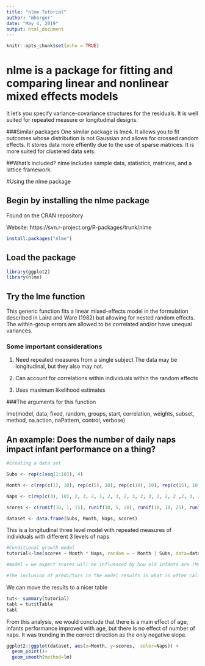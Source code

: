 ```yaml
---
title: "nlme Tutorial"
author: "mhorger"
date: "May 4, 2019"
output: html_document
---
```


```r
knitr::opts_chunk$set(echo = TRUE)
```


# nlme is a package for fitting and comparing linear and nonlinear mixed effects models
It let's you specify variance-covariance structures for the residuals.
It is well suited for repeated measure or longitudinal designs. 

###Similar packages
One similar package is lme4. 
It allows you to fit outcomes whose distribution is not Gaussian and allows for crossed random effects.
It stores data more effiently due to the use of sparse matrices.
It is more suited for clustered data sets.

##What's included? 
nlme includes sample data, statistics, matrices, and a lattice framework. 



#Using the nlme package 

## Begin by installing the nlme package

Found on the CRAN repository 


Website: https://svn.r-project.org/R-packages/trunk/nlme

```r
install.packages("nlme")
```


## Load the package 
```r
library(ggplot2)
library(nlme)
```


## Try the lme function
This generic function fits a linear mixed-effects model in the formulation described in Laird and Ware (1982) but allowing for nested random effects. The within-group errors are allowed to be correlated and/or have unequal variances.

### Some important considerations  

1. Need repeated measures from a single subject The data may be longitudinal, but they also may not.
  
2. Can account for correlations within individuals within the random effects 
  
3. Uses maximum likelihood estimates 

###The arguments for this function

lme(model, data, fixed, random, groups, start, correlation, weights,
subset, method, na.action, naPattern, control, verbose)

## An example: Does the number of daily naps impact infant performance on a thing? 

```r

#creating a data set 

Subs <- rep(c(seq(1:10)), 4)

Month <- c(rep(c(1), 10), rep(c(5), 10), rep(c(10), 10), rep(c(15), 10))

Naps <- c(rep(c(3), 10), 2, 3, 2, 1, 2, 3, 2, 3, 2, 3, 2, 2, 2 ,2, 3, 3, 2, 2, 1, 2, 3, 1, 2, 2, 1, 1, 2, 1, 2, 1 )

scores <- c(runif(10, 1, 15), runif(10, 5, 20), runif(10, 10, 25), runif(10, 15, 30))

dataset <- data.frame(Subs, Month, Naps, scores)

```

This is a longitudinal three level model with repeated measures of individuals with different 3 levels of naps 
```r
#Conditional growth model
tutorial<-lme(scores ~ Month * Naps, random = ~ Month | Subs, data=dataset)

#model = we expect scores will be influenced by how old infants are (Month) and the number of Naps they take per day. Random error comes from the fact that this is a within subjects design 

#The inclusion of predictors in the model results in what is often called a conditional growth model because the fixed and random effects are now “conditioned on” the predictors. 


```

We can move the results to a nicer table 

```r

tut<- summary(tutorial)
tabl = tut$tTable 
tabl 

```




From this analysis, we would conclude that there is a main effect of age, infants performance improved with age, but there is no effect of number of naps. It was trending in the correct direction as the only negative slope. 

```r
ggplot2::ggplot(dataset, aes(x=Month, y=scores,  color=Naps)) + 
  geom_point()+
  geom_smooth(method=lm)
```

